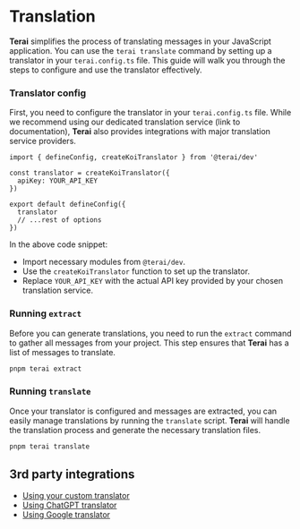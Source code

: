 
# Translation

**Terai** simplifies the process of translating messages in your JavaScript
application. You can use the `terai translate` command by setting up a
translator in your `terai.config.ts` file. This guide will walk you through the
steps to configure and use the translator effectively.

<Steps>

### Translator config

First, you need to configure the translator in your `terai.config.ts` file.
While we recommend using our dedicated translation service (link to
documentation), **Terai** also provides integrations with major translation
service providers.

```tsx
import { defineConfig, createKoiTranslator } from '@terai/dev'

const translator = createKoiTranslator({
  apiKey: YOUR_API_KEY
})

export default defineConfig({
  translator
  // ...rest of options
})
```

In the above code snippet:

- Import necessary modules from `@terai/dev`.
- Use the `createKoiTranslator` function to set up the translator.
- Replace `YOUR_API_KEY` with the actual API key provided by your chosen
  translation service.

### Running `extract`

Before you can generate translations, you need to run the `extract` command to
gather all messages from your project. This step ensures that **Terai** has a
list of messages to translate.

```sh
pnpm terai extract
```

### Running `translate`

Once your translator is configured and messages are extracted, you can easily
manage translations by running the `translate` script. **Terai** will handle the
translation process and generate the necessary translation files.

```sh
pnpm terai translate
```

</Steps>

## 3rd party integrations

- [Using your custom translator](/docs/guides/custom-translator)
- [Using ChatGPT translator](/docs/guides/chatgpt-translator)
- [Using Google translator](/docs/guides/google-translator)
